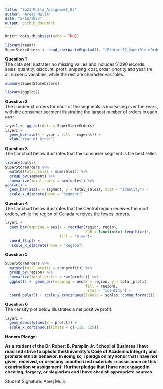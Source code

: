 ```yaml
---
title: "Sp23_Mulla_Assignment_02"
author: "Areej Mulla"
date: "2/16/2023"
output: github_document
---
```


```r
knitr::opts_chunk$set(echo = TRUE)
```

```r
library(readr)
SuperStoreOrders <- read_csv(paste0(getwd(), "/Project02_SuperStoreOrders.csv"))
```
**Question 1** <br>
The data set illustrates no missing values and includes 51290 records.
sales, quantity, discount, profit, shipping_cost, order_priority and
year are all numeric variables, while the rest are character variables.
```r
summary(SuperStoreOrders)
```

```r
library(ggplot2)
```

**Question 2** <br>
The number of orders for each of the segments is increasing over the years,
with the consumer segment illustrating the largest number of
orders in each year.
```r
layer1 <- ggplot(data = SuperStoreOrders)
layer1 +
  geom_bar(aes(x = year , fill = segment)) +
  xlab("Year of Order")
```

**Question 3** <br>
The bar chart below illustrates that the consumer segment is the best seller.
```r
library(dplyr) 
SuperStoreOrders %>% 
  mutate(total_sales = sum(sales)) %>%
  group_by(segment) %>%
  summarize(total_sales = sum(sales)) %>%
ggplot() +
  geom_bar(aes(x = segment, y = total_sales), stat = "identity") +
  scale_x_discrete(name = "Segment") 
```
**Question 4** <br>
The bar chart below illustrates that the Central region receives
the most orders, while the region of Canada receives the fewest orders.
```r
layer1 + 
  geom_bar(mapping = aes(x = reorder(region, region, 
                                     FUN = function(x) length(x))), 
                         fill = "blue")+
  coord_flip() +
   scale_x_discrete(name = "Region")
```
**Question 5** <br>
```r
SuperStoreOrders %>% 
  mutate(total_profit = sum(profit)) %>%
  group_by(region) %>%
  summarize(total_profit = sum(profit)) %>%
  ggplot() +  geom_bar(mapping = aes(x = region, y = total_profit,
                                     fill = region),
                                      stat = "identity") +
  coord_polar() + scale_y_continuous(labels = scales::comma_format()) 
```
**Question 6** <br>
The density plot below illustrates a net positive profit.
```r
layer1 +
  geom_density(aes(x = profit)) + 
  scale_x_continuous(limits = c(-125, 125))

```



**Honors Pledge:**

**As a student of the Dr. Robert B. Pamplin Jr. School of Business I have read and strive to uphold the University’s Code of Academic Integrity and promote ethical behavior. In doing so, I pledge on my honor that I have not given, received, or used any unauthorized materials or assistance on this examination or assignment.  I further pledge that I have not engaged in cheating, forgery, or plagiarism and I have cited all appropriate sources.**

Student Signature: Areej Mulla


